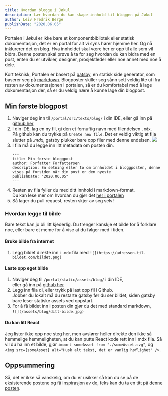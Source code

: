 ```yaml
---
title: Hvordan blogge i Jøkul
description: Lær hvordan du kan skape innhold til bloggen på Jøkul
author: Leiv Fredrik Berge
publishDate: "2020.06.05"
---
```


Portalen i Jøkul er ikke bare et komponentbibliotek eller statisk dokumentasjon, det er en portal for alt vi syns hører hjemme her. Og nå inklurerer det en blog.
Hva innholdet skal være her er opp til alle som vil bidra. Denne posten skal prøve å ta for seg hvordan du kan bidra med en post, enten du er utvikler, designer, prosjektleder eller noe annet med noe å dele.

Kort teknisk, Portalen er basert på [gatsby](), en statisk side generator, som baserer seg på [markdown](). Blogposter skiller seg sånn sett veldig lite ut ifra resten av dokumentasjonen i portalen,
så er du komfortabel med å lage dokumentasjon der, så er du veldig nære å kunne lage din blogpost.

## Min første blogpost

1. Naviger deg inn til `/portal/src/texts/blog/` i din IDE, eller gå inn på [github her](https://github.com/fremtind/jokul/tree/main/portal/src/texts/blog)
2. I din IDE, lag en ny fil, gi den et fornuftig navn med filendelsen `.mdx`.<br/>På github kan du trykke på `Create new file`. Det er veldig viktig at fila slutter på _.mdx_, gatsby plukker bare opp filer med denne endelsen.
   ![](/assets/blog/hvordanBlogge/createFile.jpg)
3. I fila må du legge inn litt metadata om posten din.
    ```mdx
    ---
    title: Min første bloggpost
    author: Forfatter Forfattersen
    description: En setning eller to om innholdet i bloggposten, denne vises på forsiden når din post er den nyeste
    publishDate: "2020.06.05"
    ---
    ```
4. Resten av fila fyller du med ditt innhold i markdown-format.<br/>Du kan lese mer om hvordan du gjør det [her i portalen](/komigang/portalen)
5. Så lager du pull request, resten skjer av seg selv!

### Hvordan legge til bilde

Bare tekst kan jo bli litt kjederlig. Du trenger kanskje et bilde for å forklare noe, eller bare et meme for å vise at du følger med i tiden.

#### Bruke bilde fra internet

1. Legg bildet direkte inn i `.mdx` fila med `![](https://adressen-til-bildet.com/bildet.png)`

#### Laste opp eget bilde

1. Naviger deg til `/portal/static/assets/blog/` i din IDE,<br/>eller gå inn på [github her](https://github.com/fremtind/jokul/tree/main/portal/static/assets/blog)
2. Legg inn fila di, eller trykk på last opp fil i Github.<br/>Jobber du lokalt må du restarte gatsby før du ser bildet, siden gatsby bare leser statiske assets ved oppstart.
3. For å få bildet inn i posten din gjør du det med standard markdown,<br/>`![](/assets/blog/ditt-bilde.jpg)`

#### Du kan litt React

Jeg lister ikke opp noe steg her, men avslører heller direkte den ikke så hemmelige hemmeligheten, at du kan putte React kode rett inn i mdx fila. Så vil du ha inn et bilde, gjør `import someAsset from "./someAsset.svg"`,
og `<img src={someAsset} alt="Husk alt tekst, det er vanlig høflighet" />`.

## Oppsummering

Så, det er ikke så vanskelig, om du er usikker så kan du se på de eksisterende postene og få inspirasjon av de,
feks kan du ta en titt på [denne posten](https://github.com/fremtind/jokul/tree/main/portal/src/texts/blog/hvordanBlogge/hvordanBlogge.mdx).
